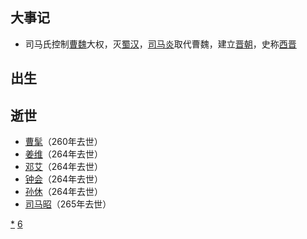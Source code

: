 {{unreferenced|time=2018-08-23T08:35:59+00:00}}
{{DecadeTOC|260}}
== 大事记 ==
* 司马氏控制[[曹魏|曹魏]]大权，灭[[蜀汉|蜀汉]]，[[司马炎|司马炎]]取代曹魏，建立[[晋朝|晋朝]]，史称[[西晋|西晋]]
== 出生 ==

== 逝世 ==
* [[曹髦|曹髦]]（260年去世）
* [[姜维|姜维]]（264年去世）
* [[邓艾|邓艾]]（264年去世）
* [[钟会|钟会]]（264年去世）
* [[孙休|孙休]]（264年去世）
* [[司马昭|司马昭]]（265年去世）

{{世紀|3}}

[[Category:260年代|*]]
[[Category:3世纪各年代|6]]